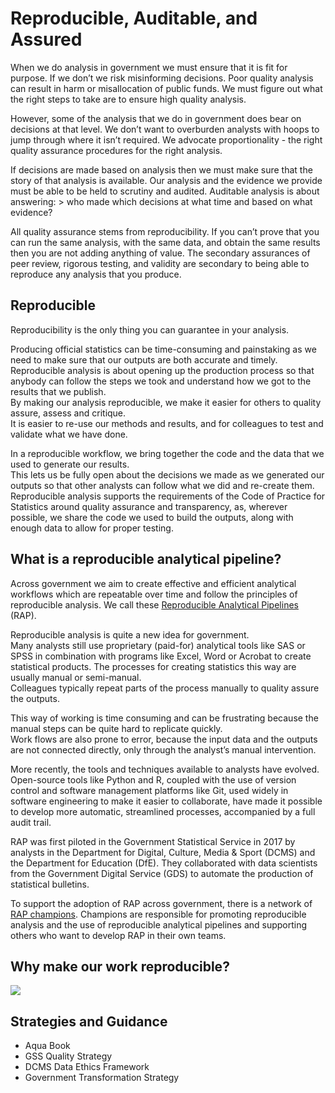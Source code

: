 # Reproducible, Auditable, and Assured

When we do analysis in government we must ensure that it is fit for purpose.
If we don't we risk misinforming decisions.
Poor quality analysis can result in harm or misallocation of public funds.
We must figure out what the right steps to take are to ensure high quality analysis.

However, some of the analysis that we do in government does bear on decisions at that level.
We don't want to overburden analysts with hoops to jump through where it isn't required.
We advocate proportionality - the right quality assurance procedures for the right analysis.

If decisions are made based on analysis then we must make sure that the story of that analysis is available.
Our analysis and the evidence we provide must be able to be held to scrutiny and audited.
Auditable analysis is about answering: 
> who made which decisions at what time and based on what evidence?

All quality assurance stems from reproducibility.
If you can't prove that you can run the same analysis, with the same data, and obtain the same results then you are not adding anything of value.
The secondary assurances of peer review, rigorous testing, and validity are secondary to being able to reproduce any analysis that you produce.



## Reproducible



Reproducibility is the only thing you can guarantee in your analysis.

Producing official statistics can be time-consuming and painstaking as we need to make sure that our outputs are both accurate and timely.  
Reproducible analysis is about opening up the production process so that anybody can follow the steps we took and understand how we got to the results that we publish.  
By making our analysis reproducible, we make it easier for others to quality assure, assess and critique.  
It is easier to re-use our methods and results, and for colleagues to test and validate what we have done.

In a reproducible workflow, we bring together the code and the data that we used to generate our results.  
This lets us be fully open about the decisions we made as we generated our outputs so that other analysts can follow what we did and re-create them.  
Reproducible analysis supports the requirements of the Code of Practice for Statistics around quality assurance and transparency, as, wherever possible, we share the code we used to build the outputs, along with enough data to allow for proper testing.

## What is a reproducible analytical pipeline?
Across government we aim to create effective and efficient analytical workflows which are repeatable over time and follow the principles of reproducible analysis. We call these [Reproducible Analytical Pipelines](https://dataingovernment.blog.gov.uk/2017/03/27/reproducible-analytical-pipeline/) (RAP).

Reproducible analysis is quite a new idea for government.  
Many analysts still use proprietary (paid-for) analytical tools like SAS or SPSS in combination with programs like Excel, Word or Acrobat to create statistical products. 
The processes for creating statistics this way are usually manual or semi-manual.  
Colleagues typically repeat parts of the process manually to quality assure the outputs.

This way of working is time consuming and can be frustrating because the manual steps can be quite hard to replicate quickly.  
Work flows are also prone to error, because the input data and the outputs are not connected directly, only through the analyst’s manual intervention.

More recently, the tools and techniques available to analysts have evolved. 
Open-source tools like Python and R, coupled with the use of version control and software management platforms like Git, used widely in software engineering to make it easier to collaborate, have made it possible to develop more automatic, streamlined processes, accompanied by a full audit trail.

RAP was first piloted in the Government Statistical Service in 2017 by analysts in the Department for Digital, Culture, Media & Sport (DCMS) and the Department for Education (DfE). 
They collaborated with data scientists from the Government Digital Service (GDS) to automate the production of statistical bulletins.

To support the adoption of RAP across government, there is a network of [RAP champions](https://gss.civilservice.gov.uk/about-us/champion-networks/reproducible-analytical-pipeline-rap-champions/). 
Champions are responsible for promoting reproducible analysis and the use of reproducible analytical pipelines and supporting others who want to develop RAP in their own teams.


## Why make our work reproducible?

![](static/repro_stack.png)

## Strategies and Guidance

- Aqua Book
- GSS Quality Strategy
- DCMS Data Ethics Framework
- Government Transformation Strategy

